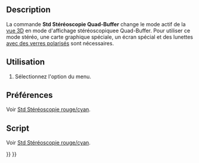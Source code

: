 <languages/>

{{Docnav/fr
|[[Std_ViewIvStereoRedGreen/fr|Stéréoscopie rouge/cyan]]
|[[Std_ViewIvStereoInterleavedRows/fr|Stéréoscopie lignes entrelacées]]
|[[Std_View_Menu/fr|Menu Affichage]]
|IconL=Std_ViewIvStereoRedGreen.svg
|IconR=Std_ViewIvStereoInterleavedRows.svg
|IconC=Freecad.svg
}}

{{GuiCommand/fr
|Name=Std ViewIvStereoQuadBuff
|Name/fr=Std Stéréoscopie Quad-Buffer
|MenuLocation=Affichage → Afficher en stéréoscopie → Quad-Buffer
|Workbenches=Tous
|SeeAlso=[[Std_ViewIvStereoRedGreen/fr|Std Stéréoscopie rouge/cyan]], [[Std_ViewIvStereoInterleavedRows/fr|Std Stéréoscopie lignes entrelacées]], [[Std_ViewIvStereoInterleavedColumns/fr|Std Stéréoscopie colonnes entrelacées]], [[Std_ViewIvStereoOff/fr|Std Stéréoscopie désactivée]]
}}

==Description==

La commande '''Std Stéréoscopie Quad-Buffer''' change le mode actif de la [[3D_view/fr|vue 3D]] en mode d'affichage stéréoscopiquee Quad-Buffer. Pour utiliser ce mode stéréo, une carte graphique spéciale, un écran spécial et des lunettes [https://en.wikipedia.org/wiki/Polarized_3D_system avec des verres polarisés] sont nécessaires.

<span id="Usage"></span>
==Utilisation==

# Sélectionnez l'option {{MenuCommand|Affichage → Afficher stéréoscopie → [[Image:Std_ViewIvStereoQuadBuff.svg|16px]] Quad-Buffer}} du menu.

<span id="Preferences"></span>
==Préférences==

Voir [[Std_ViewIvStereoRedGreen/fr#Préférences|Std Stéréoscopie rouge/cyan]].

<span id="Scripting"></span>
==Script==

Voir [[Std_ViewIvStereoRedGreen/fr#Script|Std Stéréoscopie rouge/cyan]].


{{Docnav/fr
|[[Std_ViewIvStereoRedGreen/fr|Stéréoscopie rouge/cyan]]
|[[Std_ViewIvStereoInterleavedRows/fr|Stéréoscopie lignes entrelacées]]
|[[Std_View_Menu/fr|Menu Affichage]]
|IconL=Std_ViewIvStereoRedGreen.svg
|IconR=Std_ViewIvStereoInterleavedRows.svg
|IconC=Freecad.svg
}}

{{Std_Base_navi{{#translation:}}}}
{{Userdocnavi{{#translation:}}}}